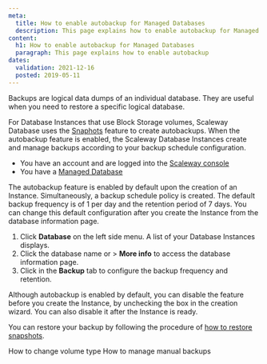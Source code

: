 ```yaml
---
meta:
  title: How to enable autobackup for Managed Databases
  description: This page explains how to enable autobackup for Managed Databases
content:
  h1: How to enable autobackup for Managed Databases
  paragraph: This page explains how to enable autobackup
dates:
  validation: 2021-12-16
  posted: 2019-05-11
---
```


Backups are logical data dumps of an individual database. They are useful when you need to restore a specific logical database. 

For Database Instances that use Block Storage volumes, Scaleway Database uses the [Snaphots](/storage/database/how-to/manage-snapshots/) feature to create autobackups. When the autobackup feature is enabled, the Scaleway Database Instances create and manage backups according to your backup schedule configuration. 


<Message type="requirement">

- You have an account and are logged into the [Scaleway console](https://console.scaleway.com)
- You have a [Managed Database](/storage/database/concepts/#managed-database/)

</Message>


  <Message type="note">

  The autobackup feature is enabled by default upon the creation of an Instance. Simultaneously, a backup schedule policy is created. The default backup frequency is of 1 per day and the retention period of 7 days. You can change this default configuration after you create the Instance from the database information page.

  </Message>

1. Click **Database** on the left side menu. A list of your Database Instances displays.
2. Click the database name or <Icon name="more" /> > **More info** to access the database information page.
3. Click <Icon name="edit" /> in the **Backup** tab to configure the backup frequency and retention.
  <Lightbox src="scaleway-dbaas-backup.webp" alt="" />

  <Message type="note">

  Although autobackup is enabled by default, you can disable the feature before you create the Instance, by unchecking the box in the creation wizard. You can also disable it after the Instance is ready.

  </Message>

You can restore your backup by following the procedure of [how to restore snapshots](/storage/database/how-to/manage-snapshots/#how-to-restore-snapshots).

<Navigation title="See Also">
  <PreviousButton to="/storage/database/how-to/change-volume-type/">How to change volume type</PreviousButton>
  <NextButton to="/storage/database/how-to/manage-manual-backups/">How to manage manual backups</NextButton>
</Navigation>
